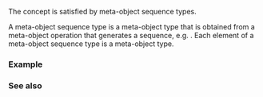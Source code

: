 {{cpp/experimental/reflect/title|ObjectSequence}}
{{cpp/experimental/reflect/navbar}}
{{ddcl|since=reflection_ts|header=experimental/reflect|1=
template&lt; class T &gt;
concept ObjectSequence = Object&lt;T&gt; &amp;&amp; /* see below */;
}}

The {{tt|ObjectSequence}} concept is satisfied by meta-object sequence types.

A meta-object sequence type is a meta-object type that is obtained from a meta-object operation that generates a sequence, e.g. {{rlpt|get_data_members}}. Each element of a meta-object sequence type is a meta-object type.

===Example===
{{example|code=
#include&lt;cmath&gt;
#include&lt;experimental/reflect&gt;
#include&lt;tuple&gt;
#include&lt;type_traits&gt;

namespace reflect = std::experimental::reflect;

template&lt;reflect::Typed... Ms&gt;
using tuple_from_seq_t = std::tuple&lt;reflect::get_reflected_type_t&lt;
    reflect::get_type_t&lt;Ms&gt;&gt;...&gt;;

template&lt;reflect::Record T&gt;
using collect_tuple = reflect::unpack_sequence_t&lt;
    tuple_from_seq_t,
    reflect::get_data_members_t&lt;T&gt;&gt;;

int main()
{
    static_assert(reflect::ObjectSequence&lt;
                      reflect::get_data_members&lt;reflexpr(std::div_t)&gt;&gt;, "");
    static_assert(std::is_same&lt;collect_tuple&lt;reflexpr(std::div_t)&gt;,
                               std::tuple&lt;int, int&gt;&gt;::value, "");
}
}}

===See also===
{{todo|templatization}}

{{langlinks|es|ja|ru|zh}}